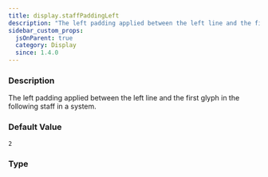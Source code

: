 ```yaml
---
title: display.staffPaddingLeft
description: "The left padding applied between the left line and the first glyph in the following staff in a system."
sidebar_custom_props:
  jsOnParent: true
  category: Display
  since: 1.4.0
---
```




<SettingsHeader />

### Description
The left padding applied between the left line and the first glyph in the following staff in a system.


### Default Value

`2`

### Type

<CodeBadge type="js" name="number" /><CodeBadge type="net" name="double" /><CodeBadge type="android" name="Double" />